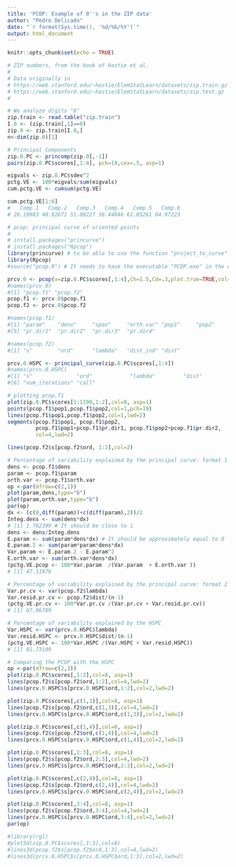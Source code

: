 ---
title: 'PCOP: Example of 0''s in the ZIP data'
author: "Pedro Delicado"
date: "`r format(Sys.time(), '%d/%b/%Y')`"
output: html_document
---

```{r setup, include=FALSE}
knitr::opts_chunk$set(echo = TRUE)
```

```{r}
# ZIP numbers, from the book of Hastie et al.
#
# Data originally in
# https://web.stanford.edu/~hastie/ElemStatLearn/datasets/zip.train.gz
# https://web.stanford.edu/~hastie/ElemStatLearn/datasets/zip.test.gz
#

# We analyze digits "0"
zip.train <- read.table("zip.train")
I.0 <- (zip.train[,1]==0)
zip.0 <- zip.train[I.0,]
n<-dim(zip.0)[1]
```

```{r, fig.asp=1}
# Principal Components
zip.0.PC <- princomp(zip.0[,-1])
pairs(zip.0.PC$scores[,1:4], pch=19,cex=.5, asp=1)

eigvals <- zip.0.PC$sdev^2
pctg.VE <- 100*eigvals/sum(eigvals)
cum.pctg.VE <- cumsum(pctg.VE)

cum.pctg.VE[1:6]
#   Comp.1   Comp.2   Comp.3   Comp.4   Comp.5   Comp.6 
# 28.19983 40.92671 51.00227 56.44046 61.05261 64.97223 
```

```{r, fig.asp=1}
# pcop: principal curve of oriented points
#
# install.packages("princurve")
# install.packages("Rpcop")
library(princurve) # to be able to use the function "project_to_curve" inside the "pcop" function
library(Rpcop)
#source("pcop.R") # It needs to have the executable "PCOP.exe" in the working directory

prcv.0 <- pcop(x=zip.0.PC$scores[,1:4],Ch=1.5,Cd=.3,plot.true=TRUE,col=2,lwd=4, asp=1)
#names(prcv.0)
#[1] "pcop.f1" "pcop.f2"
pcop.f1 <- prcv.0$pcop.f1
pcop.f2 <- prcv.0$pcop.f2

#names(pcop.f1)
#[1] "param"    "dens"     "span"     "orth.var" "pop1"     "pop2"     "pop3"     "pop4"    
#[9] "pr.dir1"  "pr.dir2"  "pr.dir3"  "pr.dir4" 

#names(pcop.f2)
#[1] "s"        "ord"      "lambda"   "dist_ind" "dist"    

prcv.0.HSPC <- principal_curve(zip.0.PC$scores[,1:4])
#names(prcv.0.HSPC)
#[1] "s"              "ord"            "lambda"         "dist"           "converged"     
#[6] "num_iterations" "call"          
```

```{r, fig.width=6, fig.height=6, fig.asp=1}
# plotting pcop.f1
plot(zip.0.PC$scores[1:1190,1:2],col=8, asp=1)
points(pcop.f1$pop1,pcop.f1$pop2,col=1,pch=19)
lines(pcop.f1$pop1,pcop.f1$pop2,col=1,lwd=2)
segments(pcop.f1$pop1, pcop.f1$pop2, 
         pcop.f1$pop1+pcop.f1$pr.dir1, pcop.f1$pop2+pcop.f1$pr.dir2, 
         col=4,lwd=2)

lines(pcop.f2$s[pcop.f2$ord, 1:2],col=2)
```

```{r}
# Percentage of variability explained by the principal curve: format 1
dens <- pcop.f1$dens
param <- pcop.f1$param
orth.var <- pcop.f1$orth.var
op <-par(mfrow=c(2,1))
plot(param,dens,type="b")
plot(param,orth.var,type="b")
par(op)
dx <- (c(0,diff(param))+c(diff(param),2))/2
Integ.dens <- sum(dens*dx) 
# [1] 1.762399 # It should be close to 1
dens <- dens/Integ.dens
E.param <- sum(param*dens*dx) # It should be approximately equal to 0
E.param.2 <- sum(param*param*dens*dx)
Var.param <- E.param.2 - E.param^2
E.orth.var <- sum(orth.var*dens*dx) 
(pctg.VE.pcop <- 100*Var.param  /(Var.param  + E.orth.var ))
# [1] 47.11976
```

```{r}
# Percentage of variability explained by the principal curve: format 2
Var.pr.cv <- var(pcop.f2$lambda)
Var.resid.pr.cv <- pcop.f2$dist/(n-1)
(pctg.VE.pr.cv <- 100*Var.pr.cv /(Var.pr.cv + Var.resid.pr.cv))
# [1] 67.06789
```

```{r}
# Percentage of variability explained by the HSPC
Var.HSPC <- var(prcv.0.HSPC$lambda)
Var.resid.HSPC <- prcv.0.HSPC$dist/(n-1)
(pctg.VE.HSPC <- 100*Var.HSPC /(Var.HSPC + Var.resid.HSPC))
# [1] 81.73199
```

```{r,fig.asp=.66}
# Comparing the PCOP with the HSPC
op <-par(mfrow=c(2,3))
plot(zip.0.PC$scores[,1:2],col=8, asp=1)
lines(pcop.f2$s[pcop.f2$ord,1:2],col=4,lwd=2)
lines(prcv.0.HSPC$s[prcv.0.HSPC$ord,1:2],col=2,lwd=2)

plot(zip.0.PC$scores[,c(1,3)],col=8, asp=1)
lines(pcop.f2$s[pcop.f2$ord,c(1,3)],col=4,lwd=2)
lines(prcv.0.HSPC$s[prcv.0.HSPC$ord,c(1,3)],col=2,lwd=2)

plot(zip.0.PC$scores[,c(1,4)],col=8, asp=1)
lines(pcop.f2$s[pcop.f2$ord,c(1,4)],col=4,lwd=2)
lines(prcv.0.HSPC$s[prcv.0.HSPC$ord,c(1,4)],col=2,lwd=2)

plot(zip.0.PC$scores[,2:3],col=8, asp=1)
lines(pcop.f2$s[pcop.f2$ord,2:3],col=4,lwd=2)
lines(prcv.0.HSPC$s[prcv.0.HSPC$ord,2:3],col=2,lwd=2)

plot(zip.0.PC$scores[,c(2,4)],col=8, asp=1)
lines(pcop.f2$s[pcop.f2$ord,c(2,4)],col=4,lwd=2)
lines(prcv.0.HSPC$s[prcv.0.HSPC$ord,c(2,4)],col=2,lwd=2)

plot(zip.0.PC$scores[,3:4],col=8, asp=1)
lines(pcop.f2$s[pcop.f2$ord,3:4],col=4,lwd=2)
lines(prcv.0.HSPC$s[prcv.0.HSPC$ord,3:4],col=2,lwd=2)
par(op)

#library(rgl)
#plot3d(zip.0.PC$scores[,1:3],col=8)
#lines3d(pcop.f2$s[pcop.f2$ord,1:3],col=4,lwd=2)
#lines3d(prcv.0.HSPC$s[prcv.0.HSPC$ord,1:3],col=2,lwd=2)
```

